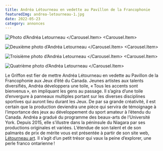 ```yaml
---
title: Andréa Létourneau en vedette au Pavillon de la Francophonie
featuredImg: andrea-letourneau-1.jpg
date: 2022-05-23
category: annonces
---
```


<Carousel className="mb-5 bg-black">
<Carousel.Item>

![Photo d’Andréa Letourneau](./andrea-letourneau-2.jpg)
</Carousel.Item>
<Carousel.Item>

![Deuxième photo d’Andréa Letourneau](./andrea-letourneau-3.jpg)
</Carousel.Item>
<Carousel.Item>

![Troisième photo d’Andréa Letourneau](./andrea-letourneau-4.jpg)
</Carousel.Item>
<Carousel.Item>

![Quatrième photo d’Andréa Letourneau](./andrea-letourneau-1.jpg)
</Carousel.Item>
</Carousel>

Le Griffon est fier de mettre Andréa Létourneau en vedette au Pavillon de la Francophonie aux Jeux d’été du Canada. Jeunes artistes aux talents diversifiés, Andréa développera une toile, « Tous les accents sont bienvenus », en impliquant les gens au passage. Il s’agira d’une toile d’envergure à panneaux multiples portant sur les diverses disciplines sportives qui auront lieu durant les Jeux. De par sa grande créativité, il est certain que la production deviendra une pièce qui servira de témoignage à l’importance des jeux au développement du sport amateur à l’étendu du Canada. Andréa a gradué du programme des beaux-arts de l’Université York. Depuis 2015, elle s’illustre dans la péninsule du Niagara par ses productions originales et variées. L’étendue de son talent et de son palmarès de prix de mérite vous est présentée à partir de son site web, [Létourneau art](https://www.letourneauart.com). Il s’agit d’un petit trésor qui vaux la peine d’explorer, une perle franco ontarienne !